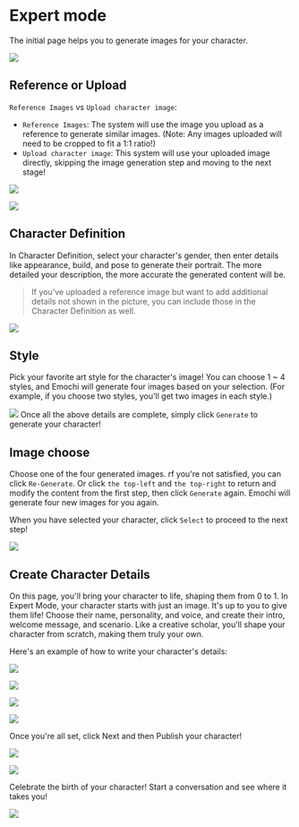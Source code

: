 # Expert mode

The initial page helps you to generate images for your character.

![](/emochi/expertMode/11.jpg)

## Reference or Upload

`Reference Images` vs `Upload character image`:

- `Reference Images`: The system will use the image you upload as a reference to generate
  similar images. (Note: Any images uploaded will need to be cropped to fit a 1:1 ratio!)
- `Upload character image`: This system will use your uploaded image directly, skipping the
  image generation step and moving to the next stage!

![](/emochi/expertMode/12.jpg)

![](/emochi/expertMode/13.jpg)

## Character Definition

In Character Definition, select your character's gender, then enter details like appearance,
build, and pose to generate their portrait. The more detailed your description, the more accurate
the generated content will be.

> If you've uploaded a reference image but want to add additional details not
> shown in the picture, you can include those in the Character Definition as
> well.

![](/emochi/expertMode/14.jpg)

## Style

Pick your favorite art style for the character's image! You can choose 1 ~ 4 styles, and Emochi will
generate four images based on your selection. (For example, if you choose two styles, you'll get two
images in each style.)

![](/emochi/expertMode/15.jpg)
Once all the above details are complete, simply click `Generate` to generate your character!

## Image choose

Choose one of the four generated images.
rf you're not satisfied, you can click `Re-Generate`. Or click `the top-left` and `the top-right`
to return and modify the content from the first step, then click `Generate` again. Emochi will generate
four new images for you again.

When you have selected your character, click `Select` to proceed to the next step!

![](/emochi/expertMode/16.jpg)

## Create Character Details

On this page, you'll bring your character to life, shaping them from 0 to 1.
In Expert Mode, your character starts with just an image. It's up to you to give them life! Choose their
name, personality, and voice, and create their intro, welcome message, and scenario. Like a creative scholar,
you'll shape your character from scratch, making them truly your own.

Here's an example of how to write your character's details:

![](/emochi/expertMode/17.jpg)

![](/emochi/expertMode/18.jpg)

![](/emochi/expertMode/19.jpg)

![](/emochi/expertMode/20.jpg)

Once you're all set, click Next and then Publish your character!

![](/emochi/expertMode/21.jpg)

![](/emochi/expertMode/22.jpg)

Celebrate the birth of your character! Start a conversation and see where it takes you!

![](/emochi/expertMode/23.jpg)
